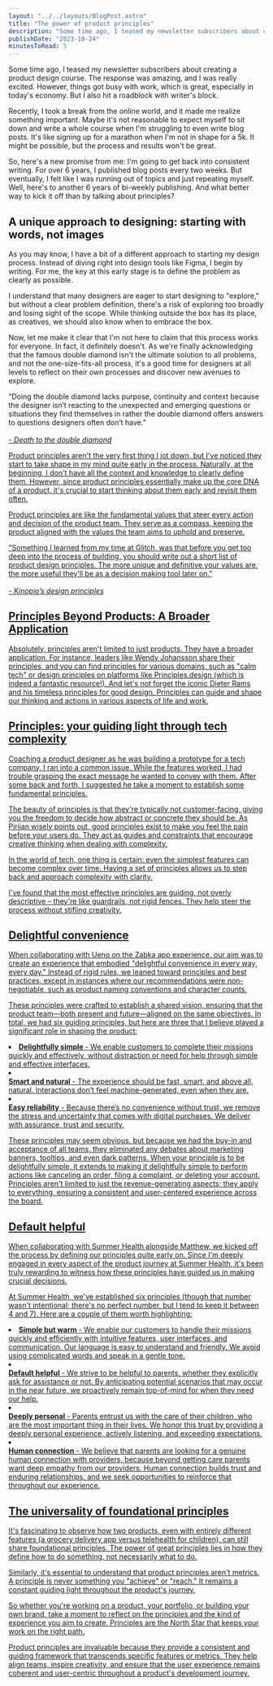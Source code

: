 ```yaml
---
layout: "../../layouts/BlogPost.astro"
title: "The power of product principles"
description: "Some time ago, I teased my newsletter subscribers about creating a product design course. The response was amazing, and I was really excited. However, things got busy with work, which is great, especially in today's economy. But I also hit a roadblock with writer's block.\n\nRecently, I took a break from the online world, and it made me realize something important. Maybe it's not reasonable to expect myself to sit down and write a whole course when I'm struggling to even write blog posts. It's lik"
publishDate: "2023-10-24"
minutesToRead: 5
---
```


<p>Some time ago, I teased my newsletter subscribers about creating a product design course. The response was amazing, and I was really excited. However, things got busy with work, which is great, especially in today's economy. But I also hit a roadblock with writer's block.</p>
<p>Recently, I took a break from the online world, and it made me realize something important. Maybe it's not reasonable to expect myself to sit down and write a whole course when I'm struggling to even write blog posts. It's like signing up for a marathon when I'm not in shape for a 5k. It might be possible, but the process and results won't be great.</p>
<p>So, here's a new promise from me: I'm going to get back into consistent writing. For over 6 years, I published blog posts every two weeks. But eventually, I felt like I was running out of topics and just repeating myself. Well, here's to another 6 years of bi-weekly publishing. And what better way to kick it off than by talking about principles?</p>
<h2 id="a-unique-approach-to-designing-starting-with-words-not-images">A unique approach to designing: starting with words, not images</h>
</h2>
<p>As you may know, I have a bit of a different approach to starting my design process. Instead of diving right into design tools like Figma, I begin by writing. For me, the key at this early stage is to define the problem as clearly as possible.</p>
<p>I understand that many designers are eager to start designing to "explore," but without a clear problem definition, there's a risk of exploring too broadly and losing sight of the scope. While thinking outside the box has its place, as creatives, we should also know when to embrace the box.</p>
<p>Now, let me make it clear that I'm not here to claim that this process works for everyone. In fact, it definitely doesn't. As we're finally acknowledging that the famous double diamond isn't the ultimate solution to all problems, and not the one-size-fits-all process, it's a good time for designers at all levels to reflect on their own processes and discover new avenues to explore.</p>
<div class="blockquote">
</div>
<div>“Doing the double diamond lacks purpose, continuity and context because the designer isn’t reacting to the unexpected and emerging questions or situations they find themselves in rather the double diamond offers answers to questions designers often don’t have.” 
<br>
</br>
<a href="https://uxdesign.cc/death-to-the-double-diamond-296b1c4e51c4?ref="antonsten".com">
<em>- Death to the double diamond </em>
<p>Product principles aren't the very first thing I jot down, but I've noticed they start to take shape in my mind quite early in the process. Naturally, at the beginning, I don't have all the context and knowledge to clearly define them. However, since product principles essentially make up the core DNA of a product, it's crucial to start thinking about them early and revisit them often.</p>
<p>Product principles are like the fundamental values that steer every action and decision of the product team. They serve as a compass, keeping the product aligned with the values the team aims to uphold and preserve.</p>
<div class="blockquote">
</div>
<div>"Something I learned from my time at&nbsp;Glitch, was that before you get too deep into the process of building, you should write out a short list of product design principles. The more unique and definitive your values are, the more useful they’ll be as a decision making tool later on." 
<br>
</br>
<a href="http://pketh.org/design-principles.html?ref="antonsten".com">
<em>- Kinopio’s design principles </em>
<h2 id="principles-beyond-products-a-broader-application">Principles Beyond Products: A Broader Application</h2>
<p>Absolutely, principles aren't limited to just products. They have a broader application. For instance, leaders like Wendy Johansson share their principles, and you can find principles for various domains, such as "calm tech" or design principles on platforms like Principles.design (which is indeed a fantastic resource!). And let's not forget the iconic Dieter Rams and his timeless principles for good design. Principles can guide and shape our thinking and actions in various aspects of life and work.</p>
<h2 id="principles-your-guiding-light-through-tech-complexity">Principles: your guiding light through tech complexity</h>
</h2>
<p>Coaching a product designer as he was building a prototype for a tech company, I ran into a common issue. While the features worked, I had trouble grasping the exact message he wanted to convey with them. After some back and forth, I suggested he take a moment to establish some fundamental principles.</p>
<p>The beauty of principles is that they're typically not customer-facing, giving you the freedom to decide how abstract or concrete they should be. As Pirijan wisely points out, good principles exist to make you feel the pain before your users do. They act as guides and constraints that encourage creative thinking when dealing with complexity.</p>
<p>In the world of tech, one thing is certain: even the simplest features can become complex over time. Having a set of principles allows us to step back and approach complexity with clarity.</p>
<p>I've found that the most effective principles are guiding, not overly descriptive – they're like guardrails, not rigid fences. They help steer the process without stifling creativity.</p>
<h2 id="delightful-convenience">Delightful convenience</h>
</h2>
<p>When collaborating with Ueno on the Zabka app experience, our aim was to create an experience that embodied "delightful convenience in every way, every day." Instead of rigid rules, we leaned toward principles and best practices, except in instances where our recommendations were non-negotiable, such as product naming conventions and character counts.</p>
<p>These principles were crafted to establish a shared vision, ensuring that the product team—both present and future—aligned on the same objectives. In total, we had six guiding principles, but here are three that I believe played a significant role in shaping the product:</p>
<ul>
</ul>
<li>
<strong>Delightfully simple</stron>
</strong>
 - We enable customers to complete their missions quickly and effectively, without distraction or need for help through simple and effective interfaces.</li>
<li>
</li>
<strong>Smart and natural</strong>
 - The experience should be fast, smart, and above all, natural. Interactions don’t feel machine-generated, even when they are.</li>
<li>
</li>
<strong>Easy reliability</strong>
 - Because there’s no convenience without trust, we remove the stress and uncertainty that comes with digital purchases. We deliver with assurance, trust and security. 
<p>These principles may seem obvious, but because we had the buy-in and acceptance of all teams, they eliminated any debates about marketing banners, tooltips, and even dark patterns. When your principle is to be delightfully simple, it extends to making it delightfully simple to perform actions like canceling an order, filing a complaint, or deleting your account. Principles aren't limited to just the revenue-generating aspects; they apply to everything, ensuring a consistent and user-centered experience across the board.</p>
<h2 id="default-helpful">Default helpful</h>
</h2>
<p>When collaborating with Summer Health alongside Matthew, we kicked off the process by defining our principles quite early on. Since I'm deeply engaged in every aspect of the product journey at Summer Health, it's been truly rewarding to witness how these principles have guided us in making crucial decisions.</p>
<p>At Summer Health, we've established six principles (though that number wasn't intentional; there's no perfect number, but I tend to keep it between 4 and 7). Here are a couple of them worth highlighting:</p>
<ul>
</ul>
<li>
<strong>Simple but warm</stron>
</strong>
 - We enable our customers to handle their missions quickly and efficiently with intuitive features, user interfaces, and communication. Our language is easy to understand and friendly. We avoid using complicated words and speak in a gentle tone.</li>
<li>
</li>
<strong>Default helpful</strong>
 - We strive to be helpful to parents, whether they explicitly ask for assistance or not. By anticipating potential scenarios that may occur in the near future, we proactively remain top-of-mind for when they need our help.</li>
<li>
</li>
<strong>Deeply personal</strong>
 - Parents entrust us with the care of their children, who are the most important thing in their lives. We honor this trust by providing a deeply personal experience, actively listening, and exceeding expectations.</li>
<li>
</li>
<strong>Human connection</strong>
 - We believe that parents are looking for a genuine human connection with providers, because beyond getting care parents want deep empathy from our providers. Human connection builds trust and enduring relationships, and we seek opportunities to reinforce that throughout our experience. 
<h2 id="the-universality-of-foundational-principles">The universality of foundational principles</h>
</h2>
<p>It's fascinating to observe how two products, even with entirely different features (a grocery delivery app versus telehealth for children), can still share foundational principles. The power of great principles lies in how they define how to do something, not necessarily what to do.</p>
<p>Similarly, it's essential to understand that product principles aren't metrics. A principle is never something you "achieve" or "reach." It remains a constant guiding light throughout the product's journey.</p>
<p>So whether you're working on a product, your portfolio, or building your own brand, take a moment to reflect on the principles and the kind of experience you aim to create. Principles are the North Star that keeps your work on the right path.</p>
<p>Product principles are invaluable because they provide a consistent and guiding framework that transcends specific features or metrics. They help align teams, inspire creativity, and ensure that the user experience remains coherent and user-centric throughout a product's development journey.</p>
